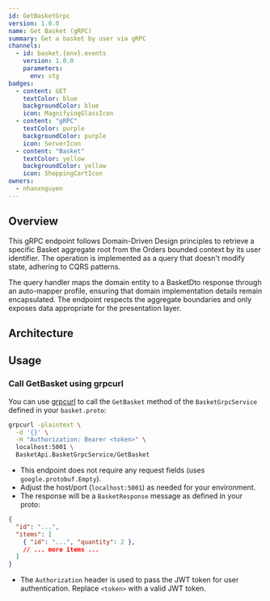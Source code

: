 ```yaml
---
id: GetBasketGrpc
version: 1.0.0
name: Get Basket (gRPC)
summary: Get a basket by user via gRPC
channels:
  - id: basket.{env}.events
    version: 1.0.0
    parameters:
      env: stg
badges:
  - content: GET
    textColor: blue
    backgroundColor: blue
    icon: MagnifyingGlassIcon
  - content: "gRPC"
    textColor: purple
    backgroundColor: purple
    icon: ServerIcon
  - content: "Basket"
    textColor: yellow
    backgroundColor: yellow
    icon: ShoppingCartIcon
owners:
  - nhanxnguyen
---
```


## Overview

This gRPC endpoint follows Domain-Driven Design principles to retrieve a specific Basket aggregate root from the Orders bounded context by its user identifier. The operation is implemented as a query that doesn't modify state, adhering to CQRS patterns.

The query handler maps the domain entity to a BasketDto response through an auto-mapper profile, ensuring that domain implementation details remain encapsulated. The endpoint respects the aggregate boundaries and only exposes data appropriate for the presentation layer.

## Architecture

<NodeGraph />

## Usage

### Call GetBasket using grpcurl

You can use [grpcurl](https://github.com/fullstorydev/grpcurl) to call the `GetBasket` method of the `BasketGrpcService` defined in your `basket.proto`:

```bash
grpcurl -plaintext \
  -d '{}' \
  -H "Authorization: Bearer <token>" \
  localhost:5001 \
  BasketApi.BasketGrpcService/GetBasket
```

- This endpoint does not require any request fields (uses `google.protobuf.Empty`).
- Adjust the host/port (`localhost:5001`) as needed for your environment.
- The response will be a `BasketResponse` message as defined in your proto:

```json
{
  "id": "...",
  "items": [
    { "id": "...", "quantity": 2 },
    // ... more items ...
  ]
}
```

<SchemaViewer file="response-200.json" maxHeight="500" id="response-200" />

- The `Authorization` header is used to pass the JWT token for user authentication. Replace `<token>` with a valid JWT token.
